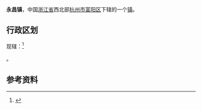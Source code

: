 {{中国乡级行政区
|景观照片文件名       = 
|景观照片描述         = 
}}
'''永昌镇'''，中国[[浙江省|浙江省]]西北部[[杭州市|杭州市]][[富阳区|富阳区]]下辖的一个[[镇|镇]]。	

==行政区划==
现辖：<ref>{{PRC admin/ref sgc|33/01/11/105/000}}</ref>

{{PRC admin/children|33/01/11/105/000}}。

==参考资料==
{{reflist}}

{{PRC admin/navcat|33/01/11/105/000}}